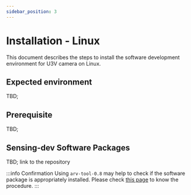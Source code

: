 ```yaml
---
sidebar_position: 3
---
```


# Installation - Linux 

This document describes the steps to install the software development environment for U3V camera on Linux.

## Expected environment

TBD;

## Prerequisite

TBD;

## Sensing-dev Software Packages

TBD;
link to the repository

:::info Confirmation
Using `arv-tool-0.8` may help to check if the software package is appropriately installed. Please check [this page](../external/aravis/arv-tools.md) to know the procedure.
:::